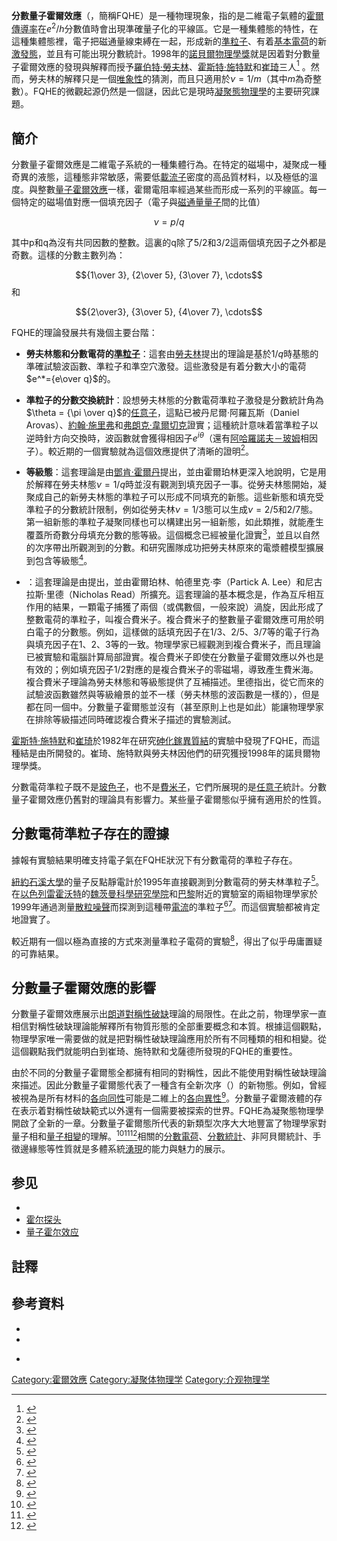 {{NoteTA|G1=P}}
'''分數量子霍爾效應'''（{{lang-en|Fractional quantum Hall effect}}，簡稱FQHE）是一種物理現象，指的是二維電子氣體的[[量子霍爾效應|霍爾傳導率]]在<math>e^2/h</math>分數值時會出現準確量子化的平線區。它是一種集體態的特性，在這種集體態裡，電子把磁通量線束縛在一起，形成新的[[準粒子|準粒子]]、有着{{le|分數化|Fractionalization}}[[基本電荷|基本電荷]]的新[[激發態|激發態]]，並且有可能出現分數統計。1998年的[[諾貝爾物理學獎|諾貝爾物理學獎]]就是因着對分數量子霍爾效應的發現與解釋而授予[[羅伯特·勞夫林|羅伯特·勞夫林]]、[[霍斯特·施特默|霍斯特·施特默]]和[[崔琦|崔琦]]三人<ref name=ptoday1998>{{cite journal|last=Schwarzschild|first=Bertram|title=Physics Nobel Prize Goes to Tsui, Stormer and Laughlin for the Fractional Quantum Hall Effect|journal=Physics Today|year=1998|volume=51|issue=12|doi=10.1063/1.882480|url=http://www.physicstoday.org/resource/1/phtoad/v51/i12/p17_s1|accessdate=20 April 2012|bibcode=1998PhT....51l..17S|deadurl=yes|archiveurl=https://archive.is/20130415185712/http://www.physicstoday.org/resource/1/phtoad/v51/i12/p17_s1|archivedate=2013年4月15日}}</ref> 。然而，勞夫林的解釋只是一個[[唯象理論|唯象性]]的猜測，而且只適用於<math> \nu = 1/m </math>（其中<math>m</math>為奇整數）。FQHE的微觀起源仍然是一個謎，因此它是現時[[凝聚態物理學|凝聚態物理學]]的主要研究課題。

== 簡介 ==

{{unsolved|物理學|2=有甚麼機制能夠解釋分數量子霍爾效應中所存在的''ν''=5/2態？}}

分數量子霍爾效應是二維電子系統的一種集體行為。在特定的磁場中，{{le|二維電子氣體|Two-dimensional electron gas|電子氣體}}凝聚成一種奇異的液態，這種態非常敏感，需要低[[載流子|載流子]]密度的高品質材料，以及極低的溫度。與整數[[量子霍爾效應|量子霍爾效應]]一樣，霍爾電阻率經過某些{{le|量子霍爾相變|Quantum Hall transitions}}而形成一系列的平線區。每一個特定的磁場值對應一個填充因子（電子與[[磁通量量子|磁通量量子]]間的比值）

:<math>\nu = p/q </math>

其中p和q為沒有共同因數的整數。這裏的q除了5/2和3/2這兩個填充因子之外都是奇數。這樣的分數主數列為：

:<math>{1\over 3}, {2\over 5}, {3\over 7}, \cdots </math>
和
:<math>{2\over3}, {3\over 5}, {4\over 7}, \cdots </math>

FQHE的理論發展共有幾個主要台階：

*'''勞夫林態和分數電荷的[[準粒子|準粒子]]'''：這套由[[羅伯特·勞夫林|勞夫林]]提出的理論是基於<math>1/q</math>時基態的準確試驗波函數、準粒子和準空穴激發。這些激發是有着分數大小的電荷<math>e^*={e\over q}</math>的。

*'''準粒子的分數交換統計'''：{{le|伯特蘭·霍爾珀林|Bertrand Halperin}}設想勞夫林態的分數電荷準粒子激發是分數統計角為<math>\theta = {\pi \over q}</math>的[[任意子|任意子]]，這點已被丹尼爾·阿羅瓦斯（Daniel Arovas）、[[約翰·施里弗|約翰·施里弗]]和[[弗朗克·韋爾切克|弗朗克·韋爾切克]]證實；這種統計意味着當準粒子以逆時針方向交換時，波函數就會獲得相因子<math> e^{i \theta}</math>（還有[[阿哈羅諾夫－玻姆效應|阿哈羅諾夫－玻姆]]相因子）。較近期的一個實驗就為這個效應提供了清晰的證明<ref>{{Cite arXiv |last=An |first=Sanghun |last2=Jiang |first2=P. |last3=Choi |first3=H. |last4=Kang |first4=W. |last5=Simon |first5=S. H. |last6=Pfeiffer |first6=L. N. |last7=West |first7=K. W. |last8=Baldwin |first8=K. W. |date=2011 |title=Braiding of Abelian and Non-Abelian Anyons in the Fractional Quantum Hall Effect |eprint=1112.3400 |class=cond-mat.mes-hall }}</ref>。

*'''等級態'''：這套理論是由[[鄧肯·霍爾丹|鄧肯·霍爾丹]]提出，並由霍爾珀林更深入地說明，它是用於解釋在勞夫林態<math>\nu = 1/q</math>時並沒有觀測到填充因子一事。從勞夫林態開始，凝聚成自己的新勞夫林態的準粒子可以形成不同填充的新態。這些新態和填充受準粒子的分數統計限制，例如從勞夫林<math>\nu = 1/3</math>態可以生成<math>\nu = 2/5</math>和<math>2/7</math>態。第一組新態的準粒子凝聚同樣也可以構建出另一組新態，如此類推，就能產生覆蓋所奇數分母填充分數的態等級。這個概念已經被量化證實<ref>{{cite journal|first=M.|year=1994|title=Microscopic formulation of the hierarchy of quantized Hall states|journal=Physics Letters B|volume=336|pages=48|arxiv=cond-mat/9311062|bibcode=1994PhLB..336...48G|doi=10.1016/0370-2693(94)00957-0|subscription=yes|author=Greiter}}</ref>，並且以自然的次序帶出所觀測到的分數。{{le|艾倫·麥克唐納|Allan H. MacDonald}}和研究團隊成功把勞夫林原來的電漿體模型擴展到包含等級態<ref>{{cite journal|first=A.H.|first2=G.C.|first3=M.W.C.|year=1985|title=Hierarchy of plasmas for fractional quantum Hall states|journal=Physical Review B|volume=31|issue=8|pages=5529|bibcode=1985PhRvB..31.5529M|doi=10.1103/PhysRevB.31.5529|subscription=yes|author1=MacDonald|author2=Aers|author3=Dharma-wardana}}</ref>。

*'''{{le|複合費米子|Composite fermion}}'''：這套理論是由{{le|賈南德拉·賈恩|Jainendra K. Jain}}提出，並由霍爾珀林、帕德里克·李（Partick A. Lee）和尼古拉斯·里德（Nicholas Read）所擴充。這套理論的基本概念是，作為互斥相互作用的結果，一顆電子捕獲了兩個（或偶數個，一般來說）渦旋，因此形成了整數電荷的準粒子，叫複合費米子。複合費米子的整數量子霍爾效應可用於明白電子的分數態。例如，這樣做的話填充因子在1/3、2/5、3/7等的電子行為與填充因子在1、2、3等的一致。物理學家已經觀測到複合費米子，而且理論已被實驗和電腦計算局部證實。複合費米子即使在分數量子霍爾效應以外也是有效的；例如填充因子1/2對應的是複合費米子的零磁場，導致產生費米海。複合費米子理論為勞夫林態和等級態提供了互補描述。里德指出，從它而來的試驗波函數雖然與等級繪景的並不一樣（勞夫林態的波函數是一樣的），但是都在同一個{{le|普適類|Universality class}}中。分數量子霍爾態並沒有（甚至原則上也是如此）能讓物理學家在排除等級描述同時確認複合費米子描述的實驗測試。

[[霍斯特·施特默|霍斯特·施特默]]和[[崔琦|崔琦]]於1982年在研究[[砷化鎵|砷化鎵]][[異質結|異質結]]的實驗中發現了FQHE，而這種結是由{{le|亞瑟·戈薩德|Arthur Gossard}}所開發的。崔琦、施特默與勞夫林因他們的研究獲授1998年的諾貝爾物理學獎。

分數電荷準粒子既不是[[玻色子|玻色子]]，也不是[[費米子|費米子]]，它們所展現的是[[任意子|任意子]]統計。分數量子霍爾效應仍舊對{{le|拓樸次序|Topological order}}的理論具有影響力。某些量子霍爾態似乎擁有適用於{{le|拓樸量子電腦|Topological quantum computer}}的性質。

== 分數電荷準粒子存在的證據 ==

據報有實驗結果明確支持電子氣在FQHE狀況下有分數電荷的準粒子存在。

[[紐約|紐約]][[石溪大學|石溪大學]]的量子反點靜電計於1995年直接觀測到分數電荷的勞夫林準粒子<ref>{{cite journal|first=V.J.|first2=B.|year=1995|title=Resonant Tunneling in the Quantum Hall Regime: Measurement of Fractional Charge|journal=[[Science_(journal)|Science]]|volume=267|issue=5200|pages=1010|bibcode=1995Sci...267.1010G|doi=10.1126/science.267.5200.1010|subscription=yes|lay-url=https://web.archive.org/web/20031007040231/http://quantum.physics.sunysb.edu/index.html|lay-source=Stony Brook University, Quantum Transport Lab|lay-date=2003|author1=Goldman|author2=Su}}</ref>。在[[以色列|以色列]][[雷霍沃特|雷霍沃特]]的[[魏茨曼科學研究學院|魏茨曼科學研究學院]]和[[巴黎|巴黎]]附近的{{le|法國替代能源與原子能委員會|French Alternative Energies and Atomic Energy Commission|替代能源與原子能委員會}}實驗室的兩組物理學家於1999年通過測量[[散粒噪聲|散粒噪聲]]而探測到這種帶[[電流|電流]]的準粒子<ref>{{cite web
 |date=24 October 1997
 |title=Fractional charge carriers discovered
 |url=http://physicsworld.com/cws/article/news/3393
 |work=Physics World
 |accessdate=2010-02-08
 |archive-date=2010-01-17
 |archive-url=https://web.archive.org/web/20100117025958/http://physicsworld.com/cws/article/news/3393
 |dead-url=no
 }}</ref><ref>
{{cite journal
 |author1=R. de-Picciotto |author2=M. Reznikov |author3=M. Heiblum |author4=V. Umansky |author5=G. Bunin |author6=D. Mahalu |year=1997
 |title=Direct observation of a fractional charge
 |journal=[[Nature_(journal)|Nature]]
 |volume=389 |pages=162
 |doi=10.1038/38241
|bibcode = 1997Natur.389..162D
 |issue=6647}}</ref>。而這個實驗都被肯定地證實了。

較近期有一個以極為直接的方式來測量準粒子電荷的實驗<ref>
{{cite journal
|doi=10.1126/science.1099950
|author=J. Martin
|author2=S. Ilani
|author3=B. Verdene
|author4= J. Smet
|author5=V. Umansky
|author6=D. Mahalu
|author7=D. Schuh
|author8=G. Abstreiter
|author9=A. Yacoby 
|title =Localization of Fractionally Charged Quasi Particles 
|journal= [[Science_(journal)|Science]] 
|volume=305 |pages=980–3
|year=2004 
|bibcode = 2004Sci...305..980M
 |pmid=15310895
|issue=5686}}</ref>，得出了似乎毋庸置疑的可靠結果。

== 分數量子霍爾效應的影響 ==

分數量子霍爾效應展示出[[朗道|朗道]][[對稱性破缺|對稱性破缺]]理論的局限性。在此之前，物理學家一直相信對稱性破缺理論能解釋所有物質形態的全部重要概念和本質。根據這個觀點，物理學家唯一需要做的就是把對稱性破缺理論應用於所有不同種類的相和相變。從這個觀點我們就能明白到崔琦、施特默和戈薩德所發現的FQHE的重要性。

由於不同的分數量子霍爾態全都擁有相同的對稱性，因此不能使用對稱性破缺理論來描述。因此分數量子霍爾態代表了一種含有全新次序（{{le|拓樸次序|Topological order}}）的新物態。例如，曾經被視為是所有材料的[[各向同性|各向同性]]可能是二維上的[[各向異性|各向異性]]<ref>{{Cite journal|last=Selby|first=N. S.|last2=Crawford|first2=M.|last3=Tracy|first3=L.|last4=Reno|first4=J. L.|last5=Pan|first5=W.|date=2014-09-01|title=In situ biaxial rotation at low-temperatures in high magnetic fields|url=http://scitation.aip.org/content/aip/journal/rsi/85/9/10.1063/1.4896100|journal=Review of Scientific Instruments|volume=85|issue=9|pages=095116|doi=10.1063/1.4896100|issn=0034-6748|access-date=2016-11-05|archive-date=2016-09-20|archive-url=https://web.archive.org/web/20160920074644/http://scitation.aip.org/content/aip/journal/rsi/85/9/10.1063/1.4896100|dead-url=no}}</ref>。分數量子霍爾液體的存在表示着對稱性破缺範式以外還有一個需要被探索的世界。FQHE為凝聚態物理學開啟了全新的一章。分數量子霍爾態所代表的新類型次序大大地豐富了物理學家對量子相和[[量子相變|量子相變]]的理解。<ref>{{cite journal |vauthors=Rychkov VS, Borlenghi S, Jaffres H, Fert A, Waintal X |title=Spin torque and waviness in magnetic multilayers: a bridge between Valet-Fert theory and quantum approaches |journal=Phys. Rev. Lett. |volume=103 |issue=6 |pages=066602 |date=August 2009 |pmid=19792592|doi=10.1103/PhysRevLett.103.066602|url=http://link.aps.org/doi/10.1103/PhysRevLett.103.066602 |bibcode=2009PhRvL.103f6602R|arxiv = 0902.4360 }}</ref><ref>{{cite journal |author=Callaway DJE  |title=Random matrices, fractional statistics, and the quantum Hall effect |journal=Phys. Rev. B Condens. Matter |volume=43 |issue=10 |pages=8641–8643 |date=April 1991 |pmid=9996505 |doi=10.1103/PhysRevB.43.8641|url=http://link.aps.org/doi/10.1103/PhysRevB.43.8641|bibcode = 1991PhRvB..43.8641C }}</ref><ref>{{cite journal |vauthors=Zumbühl DM, Miller JB, Marcus CM, Campman K, Gossard AC |title=Spin-orbit coupling, antilocalization, and parallel magnetic fields in quantum dots |journal=Phys. Rev. Lett. |volume=89 |issue=27 |pages=276803|date=December 2002|pmid=12513231|doi=10.1103/PhysRevLett.89.276803|url=http://link.aps.org/doi/10.1103/PhysRevLett.89.276803 |bibcode=2002PhRvL..89A6803Z|arxiv = cond-mat/0208436 }}</ref>相關的[[極性|分數電荷]]、[[任意子|分數統計]]、非阿貝爾統計、手徵邊緣態等性質就是多體系統[[湧現|湧現]]的能力與魅力的展示。

==参见==
* {{le|勞夫林波函数|Laughlin wavefunction}}
* [[霍尔探头|霍尔探头]]
* [[量子霍尔效应|量子霍尔效应]]

== 註釋 ==
{{reflist|2}}

== 參考資料 ==
* {{cite journal
 |author1=D.C. Tsui |author2=H.L. Stormer |author3=A.C. Gossard |year=1982
 |title=Two-Dimensional Magnetotransport in the Extreme Quantum Limit
 |journal=[[Physical_Review_Letters|Physical Review Letters]]
 |volume=48 |pages=1559
 |doi=10.1103/PhysRevLett.48.1559
|bibcode=1982PhRvL..48.1559T
 |issue=22
}}
* {{cite journal
 |author=H.L. Stormer
 |year=1999
 |title=Nobel Lecture: The fractional quantum Hall effect
 |journal=[[Reviews_of_Modern_Physics|Reviews of Modern Physics]]
 |volume=71 |pages=875
 |doi=10.1103/RevModPhys.71.875
|bibcode=1999RvMP...71..875S
 |issue=4
}}

* {{cite journal
 |author=R.B. Laughlin
 |year=1983
 |title=Anomalous Quantum Hall Effect: An Incompressible Quantum Fluid with Fractionally Charged Excitations
 |journal=[[Physical_Review_Letters|Physical Review Letters]]
 |volume=50 |pages=1395
 |doi=10.1103/PhysRevLett.50.1395
|bibcode=1983PhRvL..50.1395L
 |issue=18
}}
{{DEFAULTSORT:F}}
[[Category:霍爾效應|Category:霍爾效應]]
[[Category:凝聚体物理学|Category:凝聚体物理学]]
[[Category:介观物理学|Category:介观物理学]]